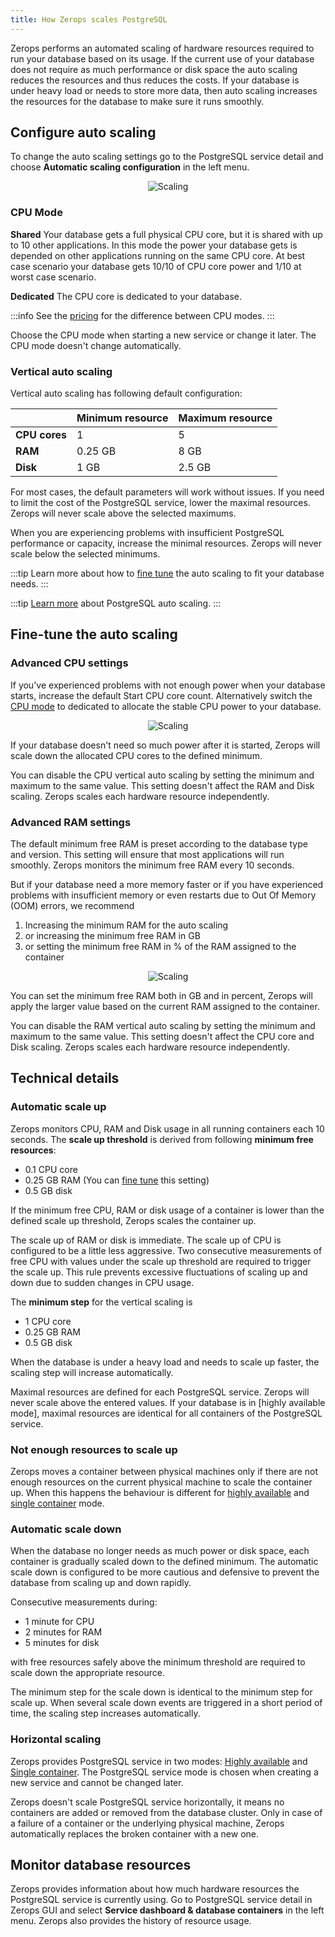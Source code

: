 ```yaml
---
title: How Zerops scales PostgreSQL
---
```


Zerops performs an automated scaling of hardware resources required to run your database based on its usage. If the current use of your database does not require as much performance or disk space the auto scaling reduces the resources and thus reduces the costs. If your database is under heavy load or needs to store more data, then auto scaling increases the resources for the database to make sure it runs smoothly.

## Configure auto scaling

To change the auto scaling settings go to the PostgreSQL service detail and choose **Automatic scaling configuration** in the left menu.

<p align="center">
  <Image
    lightImage="/img/screenshots/scaling7.png"
    darkImage="/img/screenshots/scaling7.png"
    alt="Scaling"
    style={{ width: '95%', height: 'auto' }}
  />
</p>

### CPU Mode

**Shared**
Your database gets a full physical CPU core, but it is shared with up to 10 other applications. In this mode the power your database gets is depended on other applications running on the same CPU core. At best case scenario your database gets 10/10 of CPU core power and 1/10 at worst case scenario.

**Dedicated**
The CPU core is dedicated to your database.

:::info
See the [pricing](https://zerops.io/#pricing) for the difference between CPU modes.
:::

Choose the CPU mode when starting a new service or change it later. The CPU mode doesn't change automatically.

### Vertical auto scaling

Vertical auto scaling has following default configuration:

| &nbsp;        | Minimum resource | Maximum resource |
| ------------- | ---------------- | ---------------- |
| **CPU cores** | 1                | 5                |
| **RAM**       | 0.25 GB          | 8 GB             |
| **Disk**      | 1 GB             | 2.5 GB           |

For most cases, the default parameters will work without issues. If you need to limit the cost of the PostgreSQL service, lower the maximal resources. Zerops will never scale above the selected maximums.

When you are experiencing problems with insufficient PostgreSQL performance or capacity, increase the minimal resources. Zerops will never scale below the selected minimums.

:::tip
Learn more about how to [fine tune](/postgresql/how-to/scaling#fine-tune-the-auto-scaling) the auto scaling to fit your database needs.
:::

:::tip
[Learn more](/postgresql/how-to/scale) about PostgreSQL auto scaling.
:::

## Fine-tune the auto scaling

### Advanced CPU settings

If you've experienced problems with not enough power when your database starts, increase the default Start CPU core count. Alternatively switch the [CPU mode](#shared-vs-dedicated-cpu) to dedicated to allocate the stable CPU power to your database.

<p align="center">
  <Image
    lightImage="/img/screenshots/scaling5.png"
    darkImage="/img/screenshots/scaling5.png"
    alt="Scaling"
    style={{ width: '95%', height: 'auto' }}
  />
</p>

If your database doesn't need so much power after it is started, Zerops will scale down the allocated CPU cores to the defined minimum.

You can disable the CPU vertical auto scaling by setting the minimum and maximum to the same value. This setting doesn't affect the RAM and Disk scaling. Zerops scales each hardware resource independently.

### Advanced RAM settings

The default minimum free RAM is preset according to the database type and version. This setting will ensure that most applications will run smoothly. Zerops monitors the minimum free RAM every 10 seconds.

But if your database need a more memory faster or if you have experienced problems with insufficient memory or even restarts due to Out Of Memory (OOM) errors, we recommend

1. Increasing the minimum RAM for the auto scaling
2. or increasing the minimum free RAM in GB
3. or setting the minimum free RAM in % of the RAM assigned to the container

<p align="center">
  <Image
    lightImage="/img/screenshots/scaling6.png"
    darkImage="/img/screenshots/scaling6.png"
    alt="Scaling"
    style={{ width: '95%', height: 'auto' }}
  />
</p>

You can set the minimum free RAM both in GB and in percent, Zerops will apply the larger value based on the current RAM assigned to the container.

You can disable the RAM vertical auto scaling by setting the minimum and maximum to the same value. This setting doesn't affect the CPU core and Disk scaling. Zerops scales each hardware resource independently.

## Technical details

### Automatic scale up

Zerops monitors CPU, RAM and Disk usage in all running containers each 10 seconds.
The **scale up threshold** is derived from following **minimum free resources**:

- 0.1 CPU core
- 0.25 GB RAM (You can [fine tune](#fine-tune-the-auto-scaling) this setting)
- 0.5 GB disk

If the minimum free CPU, RAM or disk usage of a container is lower than the defined scale up threshold, Zerops scales the container up.

The scale up of RAM or disk is immediate. The scale up of CPU is configured to be a little less aggressive. Two consecutive measurements of free CPU with values under the scale up threshold are required to trigger the scale up. This rule prevents excessive fluctuations of scaling up and down due to sudden changes in CPU usage.

The **minimum step** for the vertical scaling is

- 1 CPU core
- 0.25 GB RAM
- 0.5 GB disk

When the database is under a heavy load and needs to scale up faster, the scaling step will increase automatically.

Maximal resources are defined for each PostgreSQL service. Zerops will never scale above the entered values. If your database is in [highly available mode], maximal resources are identical for all containers of the PostgreSQL service.

### Not enough resources to scale up

Zerops moves a container between physical machines only if there are not enough resources on the current physical machine to scale the container up. When this happens the behaviour is different for [highly available](/postgresql/how-to/create#highly-available) and [single container](/postgresql/how-to/create#single-container) mode.

### Automatic scale down

When the database no longer needs as much power or disk space, each container is gradually scaled down to the defined minimum. The automatic scale down is configured to be more cautious and defensive to prevent the database from scaling up and down rapidly.

Consecutive measurements during:

- 1 minute for CPU
- 2 minutes for RAM
- 5 minutes for disk

with free resources safely above the minimum threshold are required to scale down the appropriate resource.

The minimum step for the scale down is identical to the minimum step for scale up. When several scale down events are triggered in a short period of time, the scaling step increases automatically.

### Horizontal scaling

Zerops provides PostgreSQL service in two modes: [Highly available](/postgresql/how-to/create#highly-available) and [Single container](/postgresql/how-to/create#single-container). The PostgreSQL service mode is chosen when creating a new service and cannot be changed later.

Zerops doesn't scale PostgreSQL service horizontally, it means no containers are added or removed from the database cluster. Only in case of a failure of a container or the underlying physical machine, Zerops automatically replaces the broken container with a new one.

## Monitor database resources

Zerops provides information about how much hardware resources the PostgreSQL service is currently using. Go to PostgreSQL service detail in Zerops GUI and select **Service dashboard & database containers** in the left menu. Zerops also provides the history of resource usage.
